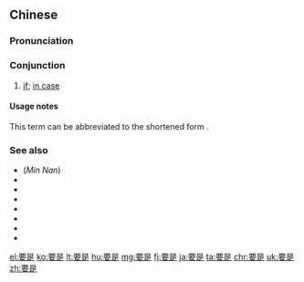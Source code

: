 ==Chinese==
{{zh-forms}}

===Pronunciation===
{{zh-pron
|m=yàoshi
|c=jiu3 si6
|mn=qz:iàu-sǐ/xm,zz:iàu-sī
|ma=Zh-yàoshi.ogg
|cat=con
}}

===Conjunction===
{{zh-con}}

# [[if]]; [[in case]]
#: {{zh-x|要是{shi} 考試 不 及格 的話，怎麼辦？|'''If''' I don't pass my exams, what do I do?}}

====Usage notes====
This term can be abbreviated to the shortened form {{zh-l|要|tr=yào}}.

===See also===
* (''Min Nan'') {{zh-l|若是|tr=[[nā-sī]]}}
* {{zh-l|如果}}
* {{zh-l|的話}}
* {{zh-l|假如}}
* {{zh-l|假使}}
* {{zh-l|假若}}
* {{zh-l|倘若}}
* {{zh-l|若果}}

{{zh-cat|Beginning}}

[[el:要是]]
[[ko:要是]]
[[lt:要是]]
[[hu:要是]]
[[mg:要是]]
[[fj:要是]]
[[ja:要是]]
[[ta:要是]]
[[chr:要是]]
[[uk:要是]]
[[zh:要是]]